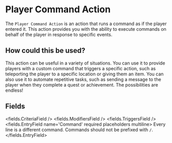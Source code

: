 
# Player Command Action 

The `Player Command Action` is an action that runs a command as if the player entered it.
This action provides you with the ability to execute commands on behalf of the player in response to specific events.

## How could this be used?

This action can be useful in a variety of situations.
You can use it to provide players with a custom command that triggers a specific action,
such as teleporting the player to a specific location or giving them an item.
You can also use it to automate repetitive tasks,
such as sending a message to the player when they complete a quest or achievement.
The possibilities are endless!


## Fields

<fields.CriteriaField />
<fields.ModifiersField />
<fields.TriggersField />
<fields.EntryField name='Command' required placeholders multiline>
     Every line is a different command. Commands should not be prefixed with <code>/</code>.
</fields.EntryField>
